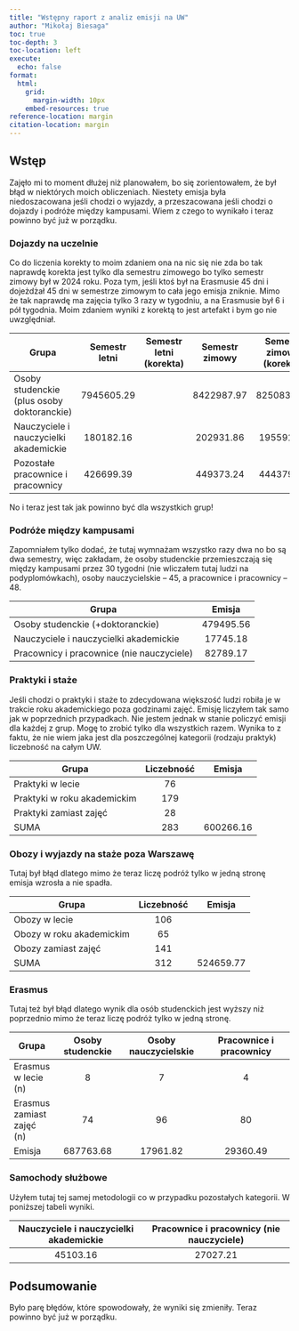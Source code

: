 ```yaml
---
title: "Wstępny raport z analiz emisji na UW"
author: "Mikołaj Biesaga"
toc: true
toc-depth: 3
toc-location: left
execute:
  echo: false
format:
  html:
    grid:
      margin-width: 10px
    embed-resources: true
reference-location: margin
citation-location: margin
---
```


## Wstęp

Zajęło mi to moment dłużej niż planowałem, bo się zorientowałem, że był błąd w
niektórych moich obliczeniach. Niestety emisja była niedoszacowana jeśli chodzi
o wyjazdy, a przeszacowana jeśli chodzi o dojazdy i podróże między kampusami.
Wiem z czego to wynikało i teraz powinno być już w porządku. 

### Dojazdy na uczelnie

Co do liczenia korekty to moim zdaniem ona na nic się nie zda bo tak naprawdę
korekta jest tylko dla semestru zimowego bo tylko semestr zimowy był w 2024 roku.
Poza tym, jeśli ktoś był na Erasmusie 45 dni i dojeżdżał 45 dni w semestrze 
zimowym to cała jego emisja zniknie. Mimo że tak naprawdę ma zajęcia tylko 3
razy w tygodniu, a na Erasmusie był 6 i pół tygodnia. Moim zdaniem wyniki z
korektą to jest artefakt i bym go nie uwzględniał.

Grupa | Semestr letni | Semestr letni (korekta) | Semestr zimowy | Semestr zimowy (korekta)
------|:-------------:|:-----------------------:|:--------------:|:------------:
Osoby studenckie (plus osoby doktoranckie) | 7945605.29 | | 8422987.97 | 8250832.36
Nauczyciele i nauczycielki akademickie | 180182.16 | | 202931.86 | 195591.86
Pozostałe pracownice i pracownicy | 426699.39 | | 449373.24 | 444379.11

No i teraz jest tak jak powinno być dla wszystkich grup!

### Podróże między kampusami

Zapomniałem tylko dodać, że tutaj wymnażam wszystko razy dwa no bo są dwa 
semestry, więc zakładam, że osoby studenckie przemieszczają się między kampusami
przez 30 tygodni (nie wliczałem tutaj ludzi na podyplomówkach), osoby
nauczycielskie -- 45, a pracownice i pracownicy -- 48.

Grupa | Emisja
------|:-----:
Osoby studenckie (+doktoranckie) | 479495.56
Nauczyciele i nauczycielki akademickie | 17745.18
Pracownicy i pracownice (nie nauczyciele) | 82789.17

### Praktyki i staże

Jeśli chodzi o praktyki i staże to zdecydowana większość ludzi robiła je w
trakcie roku akademickiego poza godzinami zajęć. Emisję liczyłem tak samo jak w
poprzednich przypadkach. Nie jestem jednak w stanie policzyć emisji dla każdej z
grup. Mogę to zrobić tylko dla wszystkich razem. Wynika to z faktu, że nie wiem
jaka jest dla poszczególnej kategorii (rodzaju praktyk) liczebność na całym UW.

Grupa | Liczebność | Emisja
------|:----------:|:------:
Praktyki w lecie | 76|
Praktyki w roku akademickim | 179 |
Praktyki zamiast zajęć | 28 |
SUMA | 283 | 600266.16

### Obozy i wyjazdy na staże poza Warszawę

Tutaj był błąd dlatego mimo że teraz liczę podróż tylko w jedną stronę emisja
wzrosła a nie spadła.

Grupa | Liczebność | Emisja
------|:----------:|:------:
Obozy w lecie | 106 |
Obozy w roku akademickim | 65 |
Obozy zamiast zajęć | 141 |
SUMA | 312 | 524659.77

### Erasmus

Tutaj też był błąd dlatego wynik dla osób studenckich jest wyższy niż poprzednio
mimo że teraz liczę podróż tylko w jedną stronę.

Grupa | Osoby studenckie | Osoby nauczycielskie | Pracownice i pracownicy 
------|:----------------:|:--------------------:|:-----------------------:
Erasmus w lecie (n) | 8 | 7 | 4
Erasmus zamiast zajęć (n) | 74 | 96 | 80
Emisja | 687763.68 | 17961.82 | 29360.49

### Samochody służbowe

Użyłem tutaj tej samej metodologii co w przypadku pozostałych kategorii. W 
poniższej tabeli wyniki.

Nauczyciele i nauczycielki akademickie | Pracownice i pracownicy (nie nauczyciele)
:------------------------------------:|:----------------------------------------:
45103.16 | 27027.21

## Podsumowanie

Było parę błędów, które spowodowały, że wyniki się zmieniły. Teraz powinno być
już w porządku. 